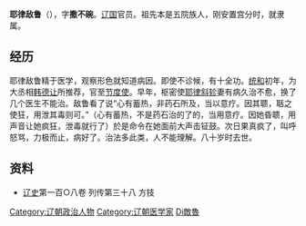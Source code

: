 '''耶律敌鲁'''（{{bd|？||？||catIdx=Yelu耶律敵魯}}），字'''撒不碗'''。[[辽国|辽国]]官员。祖先本是五院族人，刚安置宫分时，就隶属。
== 经历 ==
耶律敌鲁精于医学，观察形色就知道病因。即使不诊候，有十全功。[[统和|统和]]初年，为大丞相[[韩德让|韩德让]]所推荐，官至[[节度使|节度使]]。早年，枢密使[[耶律斜轸|耶律斜轸]]妻有病久治不愈，换了几个医生不能治。敌鲁看了说“心有蓄热，非药石所及，当以意疗。因其聩，聒之使狂，用泄其毒则可。”（心有蓄热，不是药石治的了的，当用意疗。因她昏聩，用声音让她疯狂，泄毒就行了）於是命令在她面前大声击钲鼓。次日果真疯了，叫呼怒骂，力极而止，病好了。治法多此类，人不能理解。八十岁时去世。
== 资料 ==
*[[辽史|辽史]]第一百○八卷 列传第三十八 方技

{{DEFAULTSORT:Yelu耶律敵魯}}
[[Category:辽朝政治人物|Category:辽朝政治人物]]
[[Category:辽朝医学家|Category:辽朝医学家]]
[[Category:耶律氏|Di敵魯]]